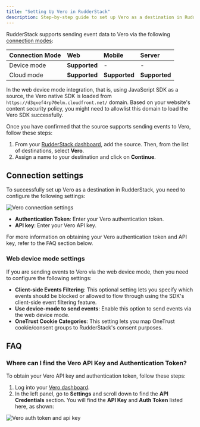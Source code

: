 ```yaml
---
title: "Setting Up Vero in RudderStack"
description: Step-by-step guide to set up Vero as a destination in RudderStack.
---
```


RudderStack supports sending event data to Vero via the following <a href="https://rudderstack.com/docs/rudderstack-cloud/rudderstack-connection-modes/">connection modes</a>:

| **Connection Mode** | **Web**       | **Mobile**    | **Server**    |
| :------------------ | :------------ | :------------ | :------------ |
| Device mode     | **Supported** | - | - |
| Cloud mode  | **Supported** | **Supported** | **Supported** |

<div class="infoBlock">
In the web device mode integration, that is, using <Link to="/sources/event-streams/sdks/rudderstack-javascript-sdk">JavaScript SDK</Link> as a source, the Vero native SDK is loaded from <code class="inline-code">https://d3qxef4rp70elm.cloudfront.net/</code> domain. Based on your website's content security policy, you might need to <Link to="/sources/event-streams/sdks/rudderstack-javascript-sdk/load-js-sdk/#allowlist-destination-domain">allowlist this domain</Link> to load the Vero SDK successfully.
</div>

Once you have confirmed that the source supports sending events to Vero, follow these steps:

1. From your [RudderStack dashboard](https://app.rudderstack.com/), add the source. Then, from the list of destinations, select **Vero**.
2. Assign a name to your destination and click on **Continue**.

## Connection settings

To successfully set up Vero as a destination in RudderStack, you need to configure the following settings:

<img src="../../../assets/event-stream-destinations/vero-connection-settings.png" alt="Vero connection settings"/>

- **Authentication Token**: Enter your Vero authentication token.
- **API key**: Enter your Vero API key.

<div class="infoBlock">
For more information on obtaining your Vero authentication token and API key, refer to the <Link to="#faq">FAQ</Link> section below.
</div>

### Web device mode settings

If you are sending events to Vero via the <Link to="/destinations/rudderstack-connection-modes/#device-mode">web device mode</Link>, then you need to configure the following settings:

- **Client-side Events Filtering**: This optional setting lets you specify which events should be blocked or allowed to flow through using the SDK's <Link to="/sources/event-streams/sdks/event-filtering/">client-side event filtering</Link> feature.
- **Use device-mode to send events**: Enable this option to send events via the <Link to="/destinations/rudderstack-connection-modes/#device-mode">web device mode</Link>.
- **OneTrust Cookie Categories**: This setting lets you map <Link to="/sources/event-streams/sdks/rudderstack-javascript-sdk/onetrust-consent-manager/">OneTrust cookie</Link>/consent groups to RudderStack's consent purposes.

## FAQ

### Where can I find the Vero API Key and Authentication Token?

To obtain your Vero API key and authentication token, follow these steps:

1. Log into your [Vero dashboard](https://app.getvero.com/).
2. In the left panel, go to **Settings** and scroll down to find the **API Credentials** section. You will find the **API Key** and **Auth Token** listed here, as shown:

<img src="../../../assets/event-stream-destinations/vero-authentication-token.png" alt="Vero auth token and api key" />



